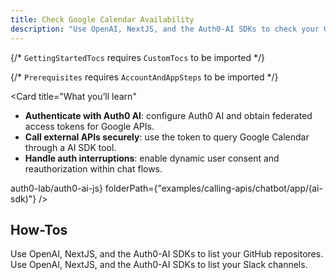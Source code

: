 ```yaml
---
title: Check Google Calendar Availability
description: "Use OpenAI, NextJS, and the Auth0-AI SDKs to check your Google Calendar availability."
---
```



{/* `GettingStartedTocs` requires `CustomTocs` to be imported */}

{/* `Prerequisites` requires `AccountAndAppSteps` to be imported */}



<Card
  title="What you’ll learn"
>
  - **Authenticate with Auth0 AI**: configure Auth0 AI and obtain federated access tokens for Google APIs.
  - **Call external APIs securely**: use the token to query Google Calendar through a AI SDK tool.
  - **Handle auth interruptions**: enable dynamic user consent and reauthorization within chat flows.
</Card>

<Prerequisites />


<Tabs>
  <Tab
    title="Next.js"
    icon="https://mintlify-assets.b-cdn.net/auth0/nextjs-svgrepo-com.svg"
  >
    <UsingAI
      repository={<a href="https://github.com/auth0-lab/auth0-ai-js" target="_blank" rel="noreferrer" className="link">auth0-lab/auth0-ai-js</a>}
      folderPath={"examples/calling-apis/chatbot/app/(ai-sdk)"}
      />
    <AISDKSample />
  </Tab>
</Tabs>

<AccountLinking connectionLabel="Google" />

## How-Tos

<Columns cols={2}>
  <Card
    title="List GitHub Repositories"
    href="/calling-apis/vercel-ai/how-tos/list-github-repositories"
    horizontal
  >
    Use OpenAI, NextJS, and the Auth0-AI SDKs to list your GitHub repositores.
  </Card>
  <Card
    title="List Slack Channels"
    href="/calling-apis/vercel-ai/how-tos/list-slack-channels"
    horizontal
  >
    Use OpenAI, NextJS, and the Auth0-AI SDKs to list your Slack channels.
  </Card>
</Columns>


<Panel>
  <GettingStartedTocs
    sections={[
      {
        title: "SDKs",
        links: [
          { label: "NextJS-Auth0", href: "https://github.com/auth0/nextjs-auth0" },
          { label: "Auth0-AI/AI-SDK", href: "https://github.com/auth0-lab/auth0-ai-js/tree/main/packages/ai-vercel" },
        ]
      },
      {
        title: "Learn More",
        links: [
          { label: "What is Token vault?", href: "https://auth0.com/docs/secure/tokens/token-vault" },
          { label: "What is a connection?", href: "https://auth0.com/docs/authenticate/identity-providers" }
        ]
      },
      {
        title: "Integrations",
        links: [
          { label: "Google", href: "/integrations/google", target: "_self" }
        ]
      }
    ]}
  />
</Panel>
